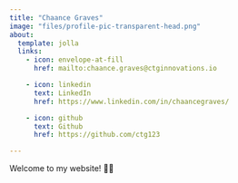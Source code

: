 ```yaml
---
title: "Chaance Graves"
image: "files/profile-pic-transparent-head.png"
about:
  template: jolla
  links:
    - icon: envelope-at-fill
      href: mailto:chaance.graves@ctginnovations.io

    - icon: linkedin
      text: LinkedIn
      href: https://www.linkedin.com/in/chaancegraves/

    - icon: github
      text: Github
      href: https://github.com/ctg123

---
```


Welcome to my website! 👋🏾